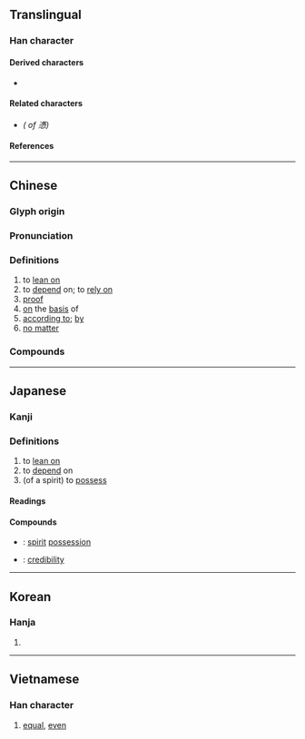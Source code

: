 {{also|凭|凴}}
{{character info}}
==Translingual==

===Han character===
{{Han char|rn=61|rad=心|as=12|sn=16|four=31332|canj=IFP|ids=⿱馮心}}

====Derived characters====
* {{l|mul|[[𧂋]]}}

====Related characters====
* {{l|mul|[[凭]]}} ''({{w|Simplified form}} of 憑)''

====References====
{{Han ref|kx=0402.160|dkj=11210|dj=0742.180|hdz=42351.020|uh=6191}}

----

==Chinese==
{{zh-forms|s=凭|alt=凴}}

===Glyph origin===
{{Han etym}}

===Pronunciation===
{{zh-pron
|m=píng
|c=pang4,bang6
|h=pfs=phìn
|md=
|mn=pîn/pêng
|mn_note=pîn - vernacular; pêng - literary
|mn-t=pêng5
|w=
|mc=y
|oc=y
|cat=v,n,prep,conj
}}

===Definitions===
{{zh-hanzi}}

# to [[lean on]]
# to [[depend]] on; to [[rely on]]
# [[proof]]
# [[on]] the [[basis]] of
# [[according to]]; [[by]]
# [[no matter]]

===Compounds===
{{zh-der|依憑|各憑本事|任憑|專賣憑證|單憑|執憑文帖|口說無憑|受益憑證|公憑|債權憑證|不足為憑|憑空|憑桌|憑信|憑心|憑脈|憑肩|文憑|憑照|憑陵|憑媒說合|憑險|憑弔|憑藉|憑準|憑闌|憑著|憑山俯海|憑驗|憑高|憑虛|戴憑重席|憑准|憑噫|憑虛構象|憑倚|空口無憑|憑高望遠|真憑實據|憑票|憑河暴虎|憑欄|有證為憑|戴憑奪席|憑眺|憑仗|憑券|憑軾|憑單|狐憑鼠伏|憑據|無憑|憑良心說|憑借|憑摺|白憑無故|憑空杜撰|憑依|憑證|憑恃|憑空捏造|憑虛公子|有憑有據|聽憑尊便|聽憑|鼠憑社貴}}

{{zh-cat|Intermediate}}

----

==Japanese==

===Kanji===
{{ja-kanji|grade=|rs=心12}}

===Definitions===
# to [[lean on]]
# to [[depend]] on
# (of a spirit) to [[possess]]

====Readings====
{{ja-readings
|goon=びょう
|kanon=ひょう
|kun=よ-る, たの-む, つ-く
}}

====Compounds====
* {{ja-r|憑依|ひょうい}}: [[spirit]] [[possession]]
* {{ja-r|信憑性|しんぴょうせい}}: [[credibility]]
----

==Korean==

===Hanja===
{{ko-hanja|hangeul=빙}}

# {{rfdef|ko|sort=心12}}

----

==Vietnamese==

===Han character===
{{vi-hantu|[[bằng]]|rs=心12}}

# [[equal]], [[even]]